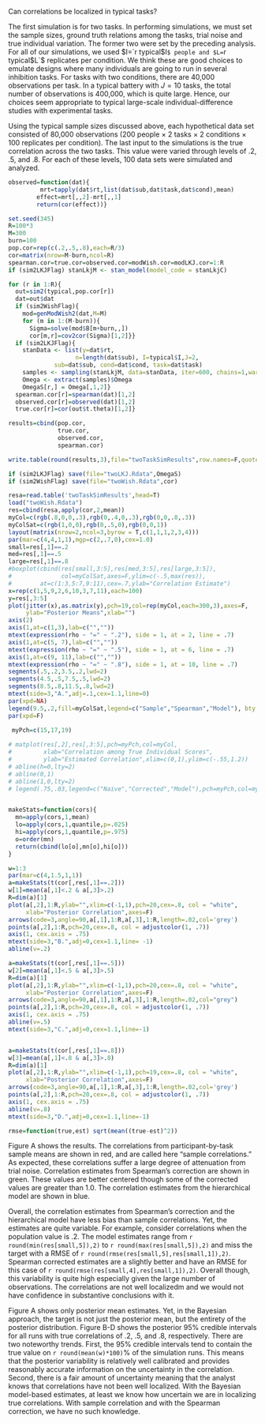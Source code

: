 
Can correlations be localized in typical tasks?

The first simulation is for two tasks.  In performing simulations, we must set the sample sizes, ground truth relations among the tasks, trial noise and true individual variation.  The former two were set by the preceding analysis.  For all of our simulations, we used $I=`r typical$I`$ people and $L=`r typical$L`$ replicates per condition.  We think these are good choices to emulate designs where many individuals are going to run in several inhibition tasks.  For tasks with two conditions, there are 40,000 observations per task.  In a typical battery with $J=10$ tasks, the total number of observations is 400,000, which is quite large.  Hence, our choices seem appropriate to typical large-scale individual-difference studies with experimental tasks.  

Using the typical sample sizes discussed above, each hypothetical data set consisted of 80,000 observations (200 people $\times$ 2 tasks $\times$ 2 conditions $\times$ 100 replicates per condition).    The last input to the simulations is the true correlation across the two tasks.  This value were varied through levels of .2, .5, and .8.  For each of these levels, 100 data sets were simulated and analyzed. 



```r
observed=function(dat){
         mrt=tapply(dat$rt,list(dat$sub,dat$task,dat$cond),mean)
        effect=mrt[,,2]-mrt[,,1]
        return(cor(effect))}

set.seed(345)
R=100*3
M=300
burn=100
pop.cor=rep(c(.2,.5,.8),each=R/3)
cor=matrix(nrow=M-burn,ncol=R)
spearman.cor=true.cor=observed.cor=modWish.cor=modLKJ.cor=1:R
if (sim2LKJFlag) stanLkjM <- stan_model(model_code = stanLkjC)

for (r in 1:R){
  out=sim2(typical,pop.cor[r])
  dat=out$dat
  if (sim2WishFlag){ 
    mod=genModWish2(dat,M=M)
    for (m in 1:(M-burn)){
      Sigma=solve(mod$B[m+burn,,])
      cor[m,r]=cov2cor(Sigma)[1,2]}}
  if (sim2LKJFlag){ 
    stanData <- list(y=dat$rt, 
                   n=length(dat$sub), I=typical$I,J=2, 
             sub=dat$sub, cond=dat$cond, task=dat$task)
    samples <- sampling(stanLkjM, data=stanData, iter=600, chains=1,warmup=200)
    Omega <- extract(samples)$Omega
    OmegaS[r,] = Omega[,1,2]}      
  spearman.cor[r]=spearman(dat)[1,2]
  observed.cor[r]=observed(dat)[1,2]
  true.cor[r]=cor(out$t.theta)[1,2]}

results=cbind(pop.cor,
              true.cor,
              observed.cor,
              spearman.cor)

write.table(round(results,3),file="twoTaskSimResults",row.names=F,quote=F)

if (sim2LKJFlag) save(file="twoLKJ.Rdata",OmegaS)
if (sim2WishFlag) save(file="twoWish.Rdata",cor) 
```


```r
resa=read.table('twoTaskSimResults',head=T)
load("twoWish.Rdata")
res=cbind(resa,apply(cor,2,mean))
myCol=c(rgb(.8,0,0,.3),rgb(0,.4,0,.3),rgb(0,0,.8,.3))
myColSat=c(rgb(1,0,0),rgb(0,.5,0),rgb(0,0,1))
layout(matrix(nrow=2,ncol=3,byrow = T,c(1,1,1,2,3,4)))
par(mar=c(4,4,1,1),mgp=c(2,.7,0),cex=1.0)
small=res[,1]==.2
med=res[,1]==.5
large=res[,1]==.8
#boxplot(cbind(res[small,3:5],res[med,3:5],res[large,3:5]),
#              col=myColSat,axes=F,ylim=c(-.5,max(res)),
#        at=c(1:3,5:7,9:11),cex=.7,ylab="Correlation Estimate")
x=rep(c(1,5,9,2,6,10,3,7,11),each=100)
y=res[,3:5]
plot(jitter(x),as.matrix(y),pch=19,col=rep(myCol,each=300,3),axes=F,
     ylab="Posterior Means",xlab="")
axis(2)
axis(1,at=c(1,3),lab=c("",""))
mtext(expression(rho ~ "=" ~ ".2"), side = 1, at = 2, line = .7)
axis(1,at=c(5, 7),lab=c("",""))
mtext(expression(rho ~ "=" ~ ".5"), side = 1, at = 6, line = .7)
axis(1,at=c(9, 11),lab=c("",""))
mtext(expression(rho ~ "=" ~ ".8"), side = 1, at = 10, line = .7)
segments(.5,.2,3.5,.2,lwd=2)
segments(4.5,.5,7.5,.5,lwd=2)
segments(8.5,.8,11.5,.8,lwd=2)
mtext(side=3,"A.",adj=.1,cex=1.1,line=0)
par(xpd=NA)
legend(9.5,.2,fill=myColSat,legend=c("Sample","Spearman","Model"), bty = "n", cex = .9)
par(xpd=F)

 myPch=c(15,17,19)
 
# matplot(res[,2],res[,3:5],pch=myPch,col=myCol,
#         xlab="Correlation among True Individual Scores",
#         ylab="Estimated Correlation",xlim=c(0,1),ylim=c(-.55,1.2))
# abline(h=0,lty=2)
# abline(0,1)
# abline(1,0,lty=2)
# legend(.75,.03,legend=c("Naive","Corrected","Model"),pch=myPch,col=myColSat,bg="white")


makeStats=function(cors){
  mn=apply(cors,1,mean)
  lo=apply(cors,1,quantile,p=.025)
  hi=apply(cors,1,quantile,p=.975)
  o=order(mn)
  return(cbind(lo[o],mn[o],hi[o]))
}

w=1:3
par(mar=c(4,1.5,1,1))
a=makeStats(t(cor[,res[,1]==.2]))
w[1]=mean(a[,1]<.2 & a[,3]>.2)
R=dim(a)[1]
plot(a[,2],1:R,ylab="",xlim=c(-1,1),pch=20,cex=.8, col = "white",
     xlab="Posterior Correlation",axes=F)
arrows(code=3,angle=90,a[,1],1:R,a[,3],1:R,length=.02,col='grey')
points(a[,2],1:R,pch=20,cex=.8, col = adjustcolor(1, .7))
axis(1, cex.axis = .75)
mtext(side=3,"B.",adj=0,cex=1.1,line= -1)
abline(v=.2)

a=makeStats(t(cor[,res[,1]==.5]))
w[2]=mean(a[,1]<.5 & a[,3]>.5)
R=dim(a)[1]
plot(a[,2],1:R,ylab="",xlim=c(-1,1),pch=20,cex=.8, col = "white",
     xlab="Posterior Correlation",axes=F)
arrows(code=3,angle=90,a[,1],1:R,a[,3],1:R,length=.02,col="grey")
points(a[,2],1:R,pch=20,cex=.8, col = adjustcolor(1, .7))
axis(1, cex.axis = .75)
abline(v=.5)
mtext(side=3,"C.",adj=0,cex=1.1,line=-1)


a=makeStats(t(cor[,res[,1]==.8]))
w[3]=mean(a[,1]<.8 & a[,3]>.8)
R=dim(a)[1]
plot(a[,2],1:R,ylab="",xlim=c(-1,1),pch=19,cex=.8, col = "white",
     xlab="Posterior Correlation",axes=F)
arrows(code=3,angle=90,a[,1],1:R,a[,3],1:R,length=.02,col='grey')
points(a[,2],1:R,pch=20,cex=.8, col = adjustcolor(1, .7))
axis(1, cex.axis = .75)
abline(v=.8)
mtext(side=3,"D.",adj=0,cex=1.1,line=-1)
```

```r
rmse=function(true,est) sqrt(mean((true-est)^2))
```

Figure \ref{fig:recov2}A shows the results.  The correlations from participant-by-task sample means are shown in red, and are called here "sample correlations."  As expected, these correlations suffer a large degree of attenuation from trial noise.  Correlation estimates from Spearman's correction are shown in green.  These values are better centered though some of the corrected values are greater than 1.0.  The correlation estimates from the hierarchical model are shown in blue. 

Overall, the correlation estimates from Spearman's correction and the hierarchical model have less bias than sample correlations.  Yet, the estimates are quite variable.  For example, consider correlations when the population value is .2.  The model estimates range from `r round(min(res[small,5]),2)` to `r round(max(res[small,5]),2)` and miss the target with a RMSE of `r round(rmse(res[small,5],res[small,1]),2)`.  Spearman corrected estimates are a slightly better and have an RMSE for this case of `r round(rmse(res[small,4],res[small,1]),2)`.   Overall though, this variability is quite high especially given the large number of observations.  The correlations are not well localizedm and we would not have confidence in substantive conclusions with it.

Figure \ref{fig:recov2}A shows only posterior mean estimates.  Yet, in the Bayesian approach, the target is not just the posterior mean, but the entirety of the posterior distribution.  Figure \ref{fig:recov2}B-D shows the posterior 95% credible intervals for all runs with true correlations of .2, .5, and .8, respectively.  There are two noteworthy trends.  First, the 95% credible intervals tend to contain the true value on `r round(mean(w)*100)`% of the simulation runs.  This means that the posterior variability is relatively well calibrated and provides reasonably accurate information on the uncertainty in the correlation.  Second, there is a fair amount of uncertainty meaning that the analyst knows that correlations have not been well localized.  With the Bayesian model-based estimates, at least we know how uncertain we are in localizing true correlations.  With sample correlation and with the Spearman correction, we have no such knowledge.
